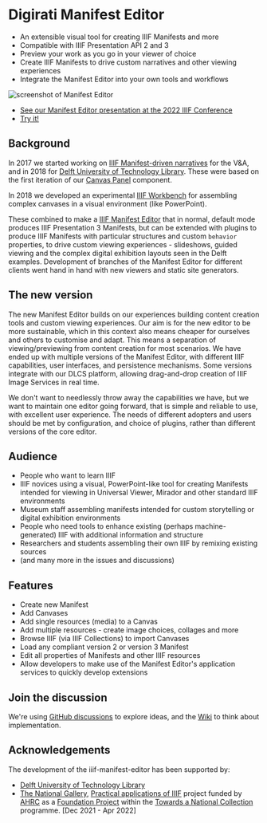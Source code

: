# Digirati Manifest Editor

* An extensible visual tool for creating IIIF Manifests and more
* Compatible with IIIF Presentation API 2 and 3
* Preview your work as you go in your viewer of choice
* Create IIIF Manifests to drive custom narratives and other viewing experiences
* Integrate the Manifest Editor into your own tools and workflows

![screenshot of Manifest Editor](./img/manifest-editor.png)

* [See our Manifest Editor presentation at the 2022 IIIF Conference](https://www.youtube.com/watch?v=q9shfA3BqsM&list=PLYPP1-8uH9c6iAN6nZ-XWBhtwZW_lSesZ&index=1&t=7275s)
* [Try it!](https://manifest-editor.digirati.services/)


## Background

In 2017 we started working on [IIIF Manifest-driven narratives](https://medium.com/digirati-ch/reaching-into-collections-to-tell-stories-3dc32a1772af) for the V&A, and in 2018 for [Delft University of Technology Library](https://drive.google.com/file/d/1ZRXJaOYNbOD0jsOF79maKhxl5re4-2Kt/view). These were based on the first iteration of our [Canvas Panel](https://canvas-panel.digirati.com/#/) component.

In 2018 we developed an experimental [IIIF Workbench](https://www.youtube.com/watch?v=HHQdQ8Ti5eI&t=12s) for assembling complex canvases in a visual environment (like PowerPoint).

These combined to make a [IIIF Manifest Editor](https://www.youtube.com/watch?v=D8oA3rHbvPM) that in normal, default mode produces IIIF Presentation 3 Manifests, but can be extended with plugins to produce IIIF Manifests with particular structures and custom `behavior` properties, to drive custom viewing experiences - slideshows, guided viewing and the complex digital exhibition layouts seen in the Delft examples. Development of branches of the Manifest Editor for different clients went hand in hand with new viewers and static site generators.

## The new version

The new Manifest Editor builds on our experiences building content creation tools and custom viewing experiences.  Our aim is for the new editor to be more sustainable, which in this context also means cheaper for ourselves and others to customise and adapt. This means a separation of viewing/previewing from content creation for most scenarios. We have ended up with multiple versions of the Manifest Editor, with different IIIF capabilities, user interfaces, and persistence mechanisms. Some versions integrate with our DLCS platform, allowing drag-and-drop creation of IIIF Image Services in real time.

We don't want to needlessly throw away the capabilities we have, but we want to maintain one editor going forward, that is simple and reliable to use, with excellent user experience. The needs of different adopters and users should be met by configuration, and choice of plugins, rather than different versions of the core editor.


## Audience

 - People who want to learn IIIF
 - IIIF novices using a visual, PowerPoint-like tool for creating Manifests intended for viewing in Universal Viewer, Mirador and other standard IIIF environments
 - Museum staff assembling manifests intended for custom storytelling or digital exhibition environments
 - People who need tools to enhance existing (perhaps machine-generated) IIIF with additional information and structure
 - Researchers and students assembling their own IIIF by remixing existing sources
 - (and many more in the issues and discussions)


## Features

 - Create new Manifest
 - Add Canvases
 - Add single resources (media) to a Canvas
 - Add multiple resources - create image choices, collages and more
 - Browse IIIF (via IIIF Collections) to import Canvases
 - Load any compliant version 2 or version 3 Manifest
 - Edit all properties of Manifests and other IIIF resources
 - Allow developers to make use of the Manifest Editor's application services to quickly develop extensions


## Join the discussion

We're using [GitHub discussions](https://github.com/digirati-co-uk/iiif-manifest-editor/discussions) to explore ideas, and the [Wiki](https://github.com/digirati-co-uk/iiif-manifest-editor/wiki) to think about implementation.


## Acknowledgements

The development of the iiif-manifest-editor has been supported by:

- [Delft University of Technology Library](https://www.tudelft.nl/library)
- [The National Gallery](https://www.nationalgallery.org.uk/), [Practical applications of IIIF](https://tanc-ahrc.github.io/IIIF-TNC/) project funded by [AHRC](https://ahrc.ukri.org/) as a [Foundation Project](https://www.nationalcollection.org.uk/Foundation-Projects) within the [Towards a National Collection](https://www.nationalcollection.org.uk/) programme. [Dec 2021 - Apr 2022]
